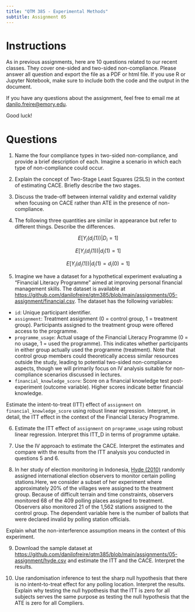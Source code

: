 ```yaml
---
title: "QTM 385 - Experimental Methods"
subtitle: Assignment 05
---
```


# Instructions

As in previous assignments, here are 10 questions related to our recent classes. They cover one-sided and two-sided non-compliance. Please answer all question and export the file as a PDF or html file. If you use R or Jupyter Notebook, make sure to include both the code and the output in the document.

If you have any questions about the assignment, feel free to email me at <danilo.freire@emory.edu>.

Good luck!

# Questions 

1. Name the four compliance types in two-sided non-compliance, and provide a brief description of each. Imagine a scenario in which each type of non-compliance could occur.

2. Explain the concept of Two-Stage Least Squares (2SLS) in the context of estimating CACE. Briefly describe the two stages.

3. Discuss the trade-off between internal validity and external validity when focusing on CACE rather than ATE in the presence of non-compliance.

4. The following three quantities are similar in appearance but refer to different things. Describe the differences.

$$
E[Y_i(d_i(1)) | D_i = 1]
$$

$$
E[Y_i(d_i(1)) | d_i(1) = 1]
$$

$$
E[Y_i(d_i(1)) | d_i(1) = d_i(0) = 1]
$$

5. Imagine we have a dataset for a hypothetical experiment evaluating a "Financial Literacy Programme" aimed at improving personal financial management skills. The dataset is available at <https://github.com/danilofreire/qtm385/blob/main/assignments/05-assignment/financial.csv>. The dataset has the following variables:

- `id`: Unique participant identifier. 
- `assignment`: Treatment assignment (0 = control group, 1 = treatment group). Participants assigned to the treatment group were offered access to the programme. 
- `programme_usage`: Actual usage of the Financial Literacy Programme (0 = no usage, 1 = used the programme). This indicates whether participants in either group actually used the programme (treatment). Note that control group members could theoretically access similar resources outside the study, leading to potential two-sided non-compliance aspects, though we will primarily focus on IV analysis suitable for non-compliance scenarios discussed in lectures.
- `financial_knowledge_score`: Score on a financial knowledge test post-experiment (outcome variable). Higher scores indicate better financial knowledge.

Estimate the intent-to-treat (ITT) effect of `assignment` on `financial_knowledge_score` using robust linear regression. Interpret, in detail, the ITT effect in the context of the Financial Literacy Programme.

6. Estimate the ITT effect of `assignment` on `programme_usage` using robust linear regression. Interpret this ITT_D in terms of programme uptake. 

7. Use the IV approach to estimate the CACE. Interpret the estimates and compare with the results from the ITT analysis you conducted in questions 5 and 6.

8. In her study of election monitoring in Indonesia, [Hyde (2010)](https://doi.org/10.1017/S1537592710001222) randomly assigned international election observers to monitor certain polling stations.Here, we consider a subset of her experiment where approximately 20% of the villages were assigned to the treatment group. Because of difficult terrain and time constraints, observers monitored 68 of the 409 polling places assigned to treatment. Observers also monitored 21 of the 1,562 stations assigned to the control group. The dependent variable here is the number of ballots that were declared invalid by polling station officials.

Explain what the non-interference assumption means in the context of this experiment.

9. Download the sample dataset at <https://github.com/danilofreire/qtm385/blob/main/assignments/05-assignment/hyde.csv> and estimate the ITT and the CACE. Interpret the results.

10. Use randomisation inference to test the sharp null hypothesis that there is no intent-to-treat effect for any polling location. Interpret the results. Explain why testing the null hypothesis that the ITT is zero for all subjects serves the same purpose as testing the null hypothesis that the ATE is zero for all Compliers.